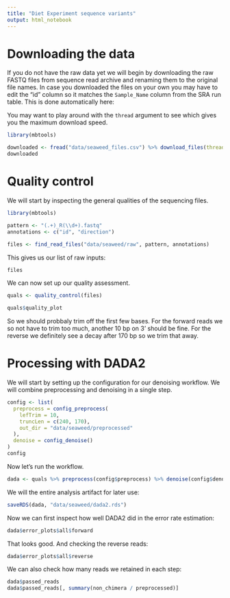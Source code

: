 ```yaml
---
title: "Diet Experiment sequence variants"
output: html_notebook
---
```


# Downloading the data

If you do not have the raw data yet we will begin by downloading the raw
FASTQ files from sequence read archive and renaming them to the original
file names. In case you downloaded the files on your own you may have
to edit the "id" column so it matches the `Sample_Name` column from the
SRA run table. This is done automatically here:

You may want to play around with the `thread` argument to see which gives you 
the maximum download speed.

```r
library(mbtools)

downloaded <- fread("data/seaweed_files.csv") %>% download_files(threads = 8)
downloaded
```

# Quality control

We will start by inspecting the general qualities of the sequencing files.

```r
library(mbtools)

pattern <- "(.+)_R(\\d+).fastq"
annotations <- c("id", "direction")

files <- find_read_files("data/seaweed/raw", pattern, annotations)
```
This gives us our list of raw inputs:

```r
files
```

We can now set up our quality assessment.

```r
quals <- quality_control(files)
```

```r
quals$quality_plot
```

So we should probbaly trim off the first few bases. For the forward reads we so not have to trim too much, another
10 bp on 3' should be fine. For the reverse we definitely see a decay after 170 bp so we trim that away.

# Processing with DADA2

We will start by setting up the configuration for our denoising workflow. We
will combine preprocessing and denoising in a single step.

```r
config <- list(
  preprocess = config_preprocess(
    lefTrim = 10,
    truncLen = c(240, 170),
    out_dir = "data/seaweed/preprocessed"
  ),
  denoise = config_denoise()
)
config
```

Now let's run the workflow.

```r
dada <- quals %>% preprocess(config$preprocess) %>% denoise(config$denoise)
```

We will the entire analysis artifact for later use:

```r
saveRDS(dada, "data/seaweed/dada2.rds")
```

Now we can first inspect how well DADA2 did in the error rate estimation:

```r
dada$error_plots$all$forward
```

That looks good. And checking the reverse reads:

```r
dada$error_plots$all$reverse
```

We can also check how many reads we retained in each step:

```r
dada$passed_reads
dada$passed_reads[, summary(non_chimera / preprocessed)]
```
